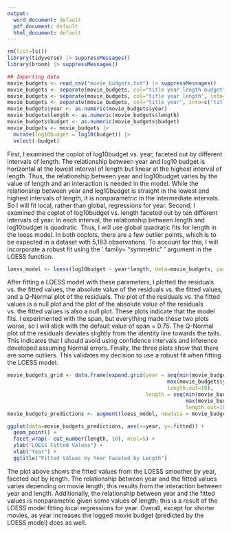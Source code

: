 ```yaml
---
output:
  word_document: default
  pdf_document: default
  html_document: default
---
```


```r
rm(list=ls())
library(tidyverse) |> suppressMessages()
library(broom) |> suppressMessages()

## Importing data
movie_budgets <- read_csv("movie_budgets.txt") |> suppressMessages()
movie_budgets <- separate(movie_budgets, col="title year length budget", into=c("title year length", "budget"), sep="\\s(?=(\\d+)(?!.*\\d))")
movie_budgets <- separate(movie_budgets, col="title year length", into=c("title year", "length"), sep="\\s(?=(\\d+)(?!.*\\d))")
movie_budgets <- separate(movie_budgets, col="title year", into=c("title", "year"), sep="\\s(?=(\\d+)(?!.*\\d))")
movie_budgets$year <- as.numeric(movie_budgets$year)
movie_budgets$length <- as.numeric(movie_budgets$length)
movie_budgets$budget <- as.numeric(movie_budgets$budget)
movie_budgets <- movie_budgets |>
  mutate(log10budget = log10(budget)) |>
  select(-budget)

```

First, I examined the coplot of log10budget vs. year, faceted out by different intervals of length. The relationship between year and log10 budget is horizontal at the lowest interval of length but linear at the highest interval of length. Thus, the relationship between year and log10budget varies by the value of length and an interaction is needed in the model. While the relationship between year and log10budget is straight in the lowest and highest intervals of length, it is nonparametric in the intermediate intervals. So I will fit local, rather than global, regressions for year. Second, I examined the coplot of log10budget vs. length faceted out by ten different intervals of year. In each interval, the relationship between length and log10budget is quadratic. Thus, I will use global quadratic fits for length in the loess model. In both coplots, there are a few outlier points, which is to be expected in a dataset with 5,183 observations. To account for this, I will incorporate a robust fit using the ' family= "symmetric" ' argument in the LOESS function.

```r
loess_model <- loess(log10budget ~ year*length, data=movie_budgets, parametric="length", drop.square=FALSE, family="symmetric", span=.8)
```

After fitting a LOESS model with these parameters, I plotted the residuals vs. the fitted values, the absolute value of the residuals vs. the fitted values, and a Q-Normal plot of the residuals. The plot of the residuals vs. the fitted values is a null plot and the plot of the absolute value of the residuals vs. the fitted values is also a null plot. These plots indicate that the model fits. I experimented with the span, but everything made these two plots worse, so I will stick with the default value of span = 0.75. The Q-Normal plot of the residuals deviates slightly from the identity line towards the tails. This indicates that I should avoid using confidence intervals and inference developed assuming Normal errors. Finally, the three plots show that there are some outliers. This validates my decision to use a robust fit when fitting the LOESS model. 

```r
movie_budgets_grid <- data.frame(expand.grid(year = seq(min(movie_budgets$year),
                                                    max(movie_budgets$year),
                                                    length.out=10),
                                             length = seq(min(movie_budgets$length),
                                                          max(movie_budgets$length),
                                                          length.out=10)))
movie_budgets_predictions <- augment(loess_model, newdata = movie_budgets_grid)

ggplot(data=movie_budgets_predictions, aes(x=year, y=.fitted)) +
  geom_point() +
  facet_wrap(~ cut_number(length, 10), ncol=5) +
  ylab("LOESS Fitted Values") +
  xlab("Year") +
  ggtitle("Fitted Values by Year Faceted by Length")
```

The plot above shows the fitted values from the LOESS smoother by year, faceted out by length. The relationship between year and the fitted values varies depending on movie length; this results from the interaction between year and length. Additionally, the relationship between year and the fitted values is nonparametric given some values of length; this is a result of the LOESS model fitting local regressions for year. Overall, except for shorter movies, as year increases the logged movie budget (predicted by the LOESS model) does as well. 

